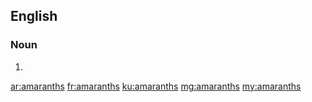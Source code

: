 ==English==

===Noun===
{{head|en|plural}}

# {{plural of|amaranth|lang=en|nocat=1}}

[[ar:amaranths]]
[[fr:amaranths]]
[[ku:amaranths]]
[[mg:amaranths]]
[[my:amaranths]]
